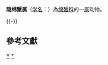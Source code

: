 {{Automatic taxobox
| taxon = Cryptodromia 
| authority = 
}}
'''隐绵蟹属'''（[[学名|学名]]：{{lang|la|''Cryptodromia''}}）為[[绵蟹科|绵蟹科]]的一[[属|属]]动物。

{{-}}
{{Clade
| label1 = '''隐绵蟹属'''
| 1={{Clade
| 1=''[[Cryptodromia_amboinensis|Cryptodromia amboinensis]]''
| 2=''[[Cryptodromia_bispinosa|Cryptodromia bispinosa]]''
| 3=''[[Cryptodromia_bullifera|Cryptodromia bullifera]]''
| 4=''[[Cryptodromia_coronata|Cryptodromia coronata]]''
| 5=''[[Cryptodromia_erioxylon|Cryptodromia erioxylon]]''
| 6=''[[Cryptodromia_fallax|Cryptodromia fallax]]''
| 7=[[福井隐绵蟹|福井隐绵蟹]] ''Cryptodromia fukuii''
| 8=''[[Cryptodromia_hilgendorfi|Cryptodromia hilgendorfi]]''
| 9=''[[Cryptodromia_laevis|Cryptodromia laevis]]''
| 10=''[[Cryptodromia_longipes|Cryptodromia longipes]]''
| 11=''[[Cryptodromia_maculata|Cryptodromia maculata]]''
| 12=''[[Cryptodromia_mariae|Cryptodromia mariae]]''
| 13=''[[Cryptodromia_marquesas|Cryptodromia marquesas]]''
| 14=''[[Cryptodromia_nierstraszi|Cryptodromia nierstraszi]]''
| 15=''[[Cryptodromia_pentagonalis|Cryptodromia pentagonalis]]''
| 16=''[[Cryptodromia_pileifera|Cryptodromia pileifera]]''
| 17=''[[Cryptodromia_pitiensis|Cryptodromia pitiensis]]''
| 18=''[[Cryptodromia_protubera|Cryptodromia protubera]]''
| 19=''[[Cryptodromia_trispinosa|Cryptodromia trispinosa]]''
| 20=''[[Cryptodromia_trituberculata|Cryptodromia trituberculata]]''
| 21=''[[Cryptodromia_tuberculata|Cryptodromia tuberculata]]''
| 22=[[肥胖隐绵蟹|肥胖隐绵蟹]] ''Cryptodromia tumida''
}}
}}

==參考文獻==
{{reflist}}

{{taxonbar}}

[[Category:_绵蟹科|Y]]
[[Category:隐绵蟹属|*]]